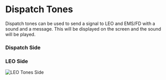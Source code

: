 # Dispatch Tones

Dispatch tones can be used to send a signal to LEO and EMS/FD with a sound and a message.
This will be displayed on the screen and the sound will be played.

### Dispatch Side


### LEO Side

![LEO Tones Side](/features/leo_tones_side.png)
